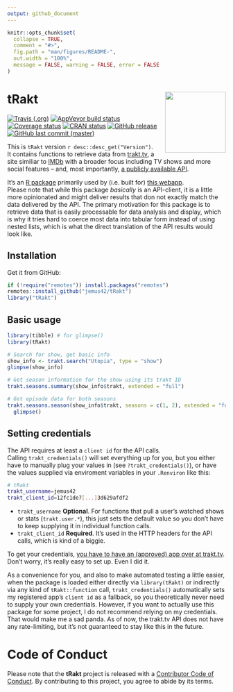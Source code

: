 ```yaml
---
output: github_document
---
```


<!-- README.md is generated from README.Rmd. Please edit that file -->

```r
knitr::opts_chunk$set(
  collapse = TRUE,
  comment = "#>",
  fig.path = "man/figures/README-",
  out.width = "100%",
  message = FALSE, warning = FALSE, error = FALSE
)
```

# tRakt <img src="https://jemus42.github.io/tRakt/reference/figures/logo.png" align="right" height="140"/>

<!-- badges: start -->
[![Travis (.org)](https://img.shields.io/travis/jemus42/tRakt.svg?logo=travis)](https://travis-ci.org/jemus42/tRakt) 
[![AppVeyor build status](https://ci.appveyor.com/api/projects/status/github/jemus42/tRakt?branch=master&svg=true)](https://ci.appveyor.com/project/jemus42/tRakt) 
[![Coverage status](https://codecov.io/gh/jemus42/tRakt/branch/master/graph/badge.svg)](https://codecov.io/github/jemus42/tRakt?branch=master) 
[![CRAN status](https://www.r-pkg.org/badges/version/tRakt)](https://cran.r-project.org/package=tRakt) 
[![GitHub release](https://img.shields.io/github/release/jemus42/tRakt.svg?logo=GitHub)](https://github.com/jemus42/tRakt/releases) 
[![GitHub last commit (master)](https://img.shields.io/github/last-commit/jemus42/tRakt/master.svg?logo=GithUb)](https://github.com/jemus42/tRakt/commits/master)

This is `tRakt` version ``r desc::desc_get("Version")``.  
It contains functions to retrieve data from [trakt.tv](https://trakt.tv/), a site similiar to [IMDb](https://imdb.com) with a broader focus including TV shows and more social features – and, most importantly, [a publicly available API](https://trakt.docs.apiary.io).

It's an [R package](http://r-project.org) primarily used by (i.e. built for) [this webapp](http://trakt.jemu.name).  
Please note that while this package *basically* is an API-client, it is a little more opinionated and might deliver results that don not exactly match the data delivered by the API. The primary motivation for this package is to retrieve data that is easily processable for data analysis and display, which is why it tries hard to coerce most data into tabular form instead of using nested lists, which is what the direct translation of the API results would look like.

## Installation

Get it from GitHub:

```r
if (!require("remotes")) install.packages("remotes")
remotes::install_github("jemus42/tRakt")
library("tRakt")
```

## Basic usage

```r
library(tibble) # for glimpse()
library(tRakt)

# Search for show, get basic info
show_info <- trakt.search("Utopia", type = "show")
glimpse(show_info)

# Get season information for the show using its trakt ID
trakt.seasons.summary(show_info$trakt, extended = "full")

# Get episode data for both seasons
trakt.seasons.season(show_info$trakt, seasons = c(1, 2), extended = "full") %>%
  glimpse()
```


## Setting credentials

The API requires at least a `client id` for the API calls.  
Calling `trakt_credentials()` will set everything up for you, but you either have to
manually plug your values in (see `?trakt_credentials()`), or have the values supplied via enviroment variables in your `.Renviron` like this:

```sh
# tRakt
trakt_username=jemus42
trakt_client_id=12fc1de7[...]3d629afdf2
```

* `trakt_username` **Optional**. For functions that pull a user's watched shows or stats (`trakt.user.*`), this just sets the default value so you don't have to keep supplying it in individual function calls.
* `trakt_client_id` **Required**. It's used in the HTTP headers for the API calls, which is kind of a biggie.

To get your credentials, [you have to have an (approved) app over at trakt.tv](http://trakt.tv/oauth/applications).  
Don't worry, it's really easy to set up. Even I did it.

As a convenience for you, and also to make automated testing a little easier, when the package is loaded either directly via `library(tRakt)` or indirectly via any kind of `tRakt::function` call, `trakt_credentials()` automatically sets my registered app's `client id` as a fallback, so you theoretically never need to supply your own credentials. However, if you want to actually use this package for some project, I do not recommend relying on my credentials.  
That would make me a sad panda. 
As of now, the trakt.tv API does not have any rate-limiting, but it's not guaranteed to stay like this in the future.

# Code of Conduct

Please note that the **tRakt** project is released with a [Contributor Code of Conduct](.github/CODE_OF_CONDUCT.md). By contributing to this project, you agree to abide by its terms.
